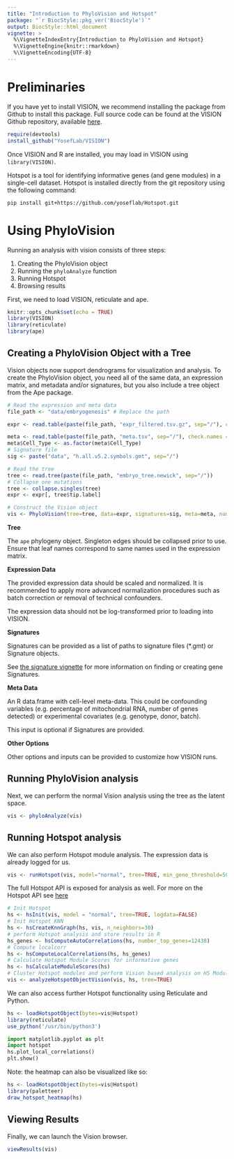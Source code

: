 ```yaml
---
title: "Introduction to PhyloVision and Hotspot"
package: "`r BiocStyle::pkg_ver('BiocStyle')`"
output: BiocStyle::html_document
vignette: >
  %\VignetteIndexEntry{Introduction to PhyloVision and Hotspot}
  %\VignetteEngine{knitr::rmarkdown}
  %\VignetteEncoding{UTF-8}
---
```


# Preliminaries

If you have yet to install VISION, we recommend installing the package from Github to install this package. Full source code can be found at the VISION Github repository, available [here](http://www.github.com/YosefLab/VISION).

```r
require(devtools)
install_github("YosefLab/VISION")
```

Once VISION and R are installed, you may load in VISION using `library(VISION)`.

Hotspot is a tool for identifying informative genes (and gene modules) in a single-cell dataset. Hotspot is installed directly from the git repository using the following command:

```
pip install git+https://github.com/yoseflab/Hotspot.git
```

# Using PhyloVision

Running an analysis with vision consists of three steps:

1. Creating the PhyloVision object
2. Running the `phyloAnalyze` function
3. Running Hotspot
4. Browsing results

First, we need to load VISION, reticulate and ape.
```r
knitr::opts_chunk$set(echo = TRUE)
library(VISION)
library(reticulate)
library(ape)
```

## Creating a PhyloVision Object with a Tree

Vision objects now support dendrograms for visualization and analysis. To create the PhyloVision object, you need all of the same data, an expression matrix, and metadata and/or signatures, but you also include a tree object from the Ape package.

```r
# Read the expression and meta data
file_path <- "data/embryogenesis" # Replace the path

expr <- read.table(paste(file_path, "expr_filtered.tsv.gz", sep="/"), check.names = FALSE, sep = "\t")

meta <- read.table(paste(file_path, "meta.tsv", sep="/"), check.names = FALSE, sep = "\t", row.names = 1, header=TRUE)
meta$Cell_Type <- as.factor(meta$Cell_Type)
# Signature file
sig <- paste("data", "h.all.v5.2.symbols.gmt", sep="/")

# Read the tree
tree <- read.tree(paste(file_path, "embryo_tree.newick", sep="/"))
# Collapse one mutations
tree <- collapse.singles(tree)
expr <- expr[, tree$tip.label]

# Construct the Vision object
vis <- PhyloVision(tree=tree, data=expr, signatures=sig, meta=meta, num_neighbors=30, projection_genes= rownames(expr))
```
**Tree**

The `ape` phylogeny object. Singleton edges should be collapsed prior to use. Ensure that leaf names correspond to same names used in the expression matrix. 

**Expression Data**

The provided expression data should be scaled and normalized. It is recommended to apply more advanced normalization procedures such as batch correction or removal of technical confounders.

The expression data should not be log-transformed prior to loading into VISION.

**Signatures**

Signatures can be provided as a list of paths to signature files (\*.gmt) or Signature objects.

See [the signature vignette](Signatures.html) for more information on finding or creating gene Signatures.

**Meta Data**

An R data.frame with cell-level meta-data.  This could be confounding variables (e.g. percentage of mitochondrial RNA, number of genes detected) or experimental covariates (e.g. genotype, donor, batch).

This input is optional if Signatures are provided.

**Other Options**

Other options and inputs can be provided to customize how VISION runs.

## Running PhyloVision analysis

Next, we can perform the normal Vision analysis using the tree as the latent space.

``` r
vis <- phyloAnalyze(vis)
```
## Running Hotspot analysis

We can also perform Hotspot module analysis. The expression data is already logged for us.
```r
vis <- runHotspot(vis, model="normal", tree=TRUE, min_gene_threshold=50, n_neighbors = 30, number_top_genes = nrow(expr), logdata=FALSE)
```

The full Hotspot API is exposed for analysis as well. For more on the Hotspot API see [here](https://yoseflab.github.io/Hotspot/index.html)
```r
# Init Hotspot
hs <- hsInit(vis, model = "normal", tree=TRUE, logdata=FALSE)
# Init Hotspot KNN
hs <- hsCreateKnnGraph(hs, vis, n_neighbors=30)
# perform Hotspot analysis and store results in R
hs_genes <- hsComputeAutoCorrelations(hs, number_top_genes=12438)
# Compute localcorr
hs <- hsComputeLocalCorrelations(hs, hs_genes)
# Calculate Hotspot Module Scores for informative genes
hs <- hsCalculateModuleScores(hs)
# Cluster Hotspot modules and perform Vision based analysis on HS Modules and 
vis <- analyzeHotspotObjectVision(vis, hs, tree=TRUE)
```

We can also access further Hotspot functionality using Reticulate and Python.
```r
hs <- loadHotspotObject(bytes=vis@Hotspot)
library(reticulate)
use_python('/usr/bin/python3')
```
```python
import matplotlib.pyplot as plt
import hotspot
hs.plot_local_correlations()
plt.show()
```
Note: the heatmap can also be visualized like so:
```r
hs <- loadHotspotObject(bytes=vis@Hotspot)
library(paletteer)
draw_hotspot_heatmap(hs)
```

## Viewing Results

Finally, we can launch the Vision browser.
```r
viewResults(vis)
```


